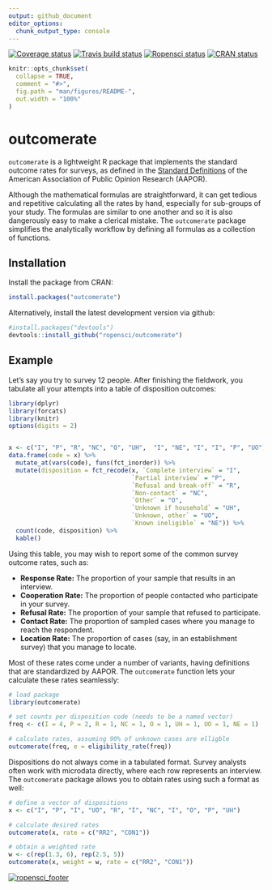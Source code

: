 ```yaml
---
output: github_document
editor_options: 
  chunk_output_type: console
---
```


[![Coverage status](https://codecov.io/gh/ropensci/outcomerate/branch/master/graph/badge.svg)](https://codecov.io/github/ropensci/outcomerate?branch=master) [![Travis build status](https://travis-ci.org/ropensci/outcomerate.svg?branch=master)](https://travis-ci.org/ropensci/outcomerate) [![Ropensci status](https://badges.ropensci.org/213_status.svg)](https://github.com/ropensci/onboarding/issues/213) [![CRAN status](https://www.r-pkg.org/badges/version/outcomerate)](https://CRAN.R-project.org/package=outcomerate)

```r
knitr::opts_chunk$set(
  collapse = TRUE,
  comment = "#>",
  fig.path = "man/figures/README-",
  out.width = "100%"
)
```
# outcomerate

`outcomerate` is a lightweight R package that implements the standard outcome rates for surveys, as defined in the [Standard Definitions](https://www.aapor.org/Standards-Ethics/Standard-Definitions-(1).aspx) of the American Association of Public Opinion Research (AAPOR).

Although the mathematical formulas are straightforward, it can get tedious and repetitive calculating all the rates by hand, especially for sub-groups of your study. The formulas are similar to one another and so it is also dangerously easy to make a clerical mistake. The `outcomerate` package simplifies the analytically workflow by defining all formulas as a collection of functions.


## Installation


Install the package from CRAN:

``` r
install.packages("outcomerate")
```

Alternatively, install the latest development version via github:

``` r
#install.packages("devtools")
devtools::install_github("ropensci/outcomerate")
```

## Example

Let's say you try to survey 12 people. After finishing the fieldwork, you tabulate all your attempts into a table of disposition outcomes:

```r
library(dplyr)
library(forcats)
library(knitr)
options(digits = 2)


x <- c("I", "P", "R", "NC", "O", "UH",  "I", "NE", "I", "I", "P", "UO")
data.frame(code = x) %>%
  mutate_at(vars(code), funs(fct_inorder)) %>%
  mutate(disposition = fct_recode(x, `Complete interview` = "I", 
                                  `Partial interview` = "P",
                                  `Refusal and break-off` = "R",
                                  `Non-contact` = "NC",
                                  `Other` = "O",
                                  `Unknown if household` = "UH",
                                  `Unknown, other` = "UO",
                                  `Known ineligible` = "NE")) %>%
  count(code, disposition) %>%
  kable()
```

Using this table, you may wish to report some of the common survey outcome rates, such as:

* __Response Rate:__ The proportion of your sample that results in an interview.
* __Cooperation Rate:__ The proportion of people contacted who participate in your survey.
* __Refusal Rate:__ The proportion of your sample that refused to participate.
* __Contact Rate:__ The proportion of sampled cases where you manage to reach the respondent.
* __Location Rate:__ The proportion of cases (say, in an establishment survey) that you manage to locate.

Most of these rates come under a number of variants, having definitions that are standardized by AAPOR. The `outcomerate` function lets your calculate these rates seamlessly:

```r
# load package
library(outcomerate)

# set counts per disposition code (needs to be a named vector)
freq <- c(I = 4, P = 2, R = 1, NC = 1, O = 1, UH = 1, UO = 1, NE = 1)

# calculate rates, assuming 90% of unknown cases are elligble
outcomerate(freq, e = eligibility_rate(freq))
```

Dispositions do not always come in a tabulated format. Survey analysts often work with microdata directly, where each row represents an interview. The `outcomerate` package allows you to obtain rates using such a format as well:

```r
# define a vector of dispositions
x <- c("I", "P", "I", "UO", "R", "I", "NC", "I", "O", "P", "UH")

# calculate desired rates
outcomerate(x, rate = c("RR2", "CON1"))

# obtain a weighted rate
w <- c(rep(1.3, 6), rep(2.5, 5))
outcomerate(x, weight = w, rate = c("RR2", "CON1"))
```

[![ropensci_footer](https://ropensci.org/public_images/ropensci_footer.png)](https://ropensci.org)


